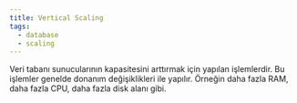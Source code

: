 ```yaml
---
title: Vertical Scaling
tags:
  - database
  - scaling
---
```


Veri tabanı sunucularının kapasitesini arttırmak için yapılan işlemlerdir. Bu işlemler genelde donanım değişiklikleri ile yapılır. Örneğin daha fazla RAM, daha fazla CPU, daha fazla disk alanı gibi.
